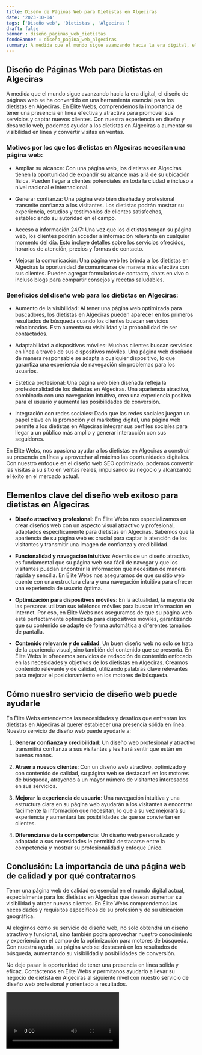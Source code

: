 ```yaml
---
title: Diseño de Páginas Web para Dietistas en Algeciras
date: '2023-10-04'
tags: ['Diseño web', 'Dietistas', 'Algeciras']
draft: false
banner : diseño_paginas_web_dietistas
fondoBanner : diseño_pagina_web_algeciras
summary: A medida que el mundo sigue avanzando hacia la era digital, el diseño de páginas web se ha convertido en una herramienta esencial para los dietistas en Algeciras. En Élite Webs, comprendemos la importancia de tener una presencia en línea efectiva y atractiva para promover sus servicios y captar nuevos clientes. Con nuestra experiencia en diseño y desarrollo web, podemos ayudar a los dietistas en Algeciras a aumentar su visibilidad en línea y convertir visitas en ventas.
---
```


## Diseño de Páginas Web para Dietistas en Algeciras

A medida que el mundo sigue avanzando hacia la era digital, el diseño de páginas web se ha convertido en una herramienta esencial para los dietistas en Algeciras. En Élite Webs, comprendemos la importancia de tener una presencia en línea efectiva y atractiva para promover sus servicios y captar nuevos clientes. Con nuestra experiencia en diseño y desarrollo web, podemos ayudar a los dietistas en Algeciras a aumentar su visibilidad en línea y convertir visitas en ventas.

### Motivos por los que los dietistas en Algeciras necesitan una página web:

- Ampliar su alcance: Con una página web, los dietistas en Algeciras tienen la oportunidad de expandir su alcance más allá de su ubicación física. Pueden llegar a clientes potenciales en toda la ciudad e incluso a nivel nacional e internacional.

- Generar confianza: Una página web bien diseñada y profesional transmite confianza a los visitantes. Los dietistas podrán mostrar su experiencia, estudios y testimonios de clientes satisfechos, estableciendo su autoridad en el campo.

- Acceso a información 24/7: Una vez que los dietistas tengan su página web, los clientes podrán acceder a información relevante en cualquier momento del día. Esto incluye detalles sobre los servicios ofrecidos, horarios de atención, precios y formas de contacto.

- Mejorar la comunicación: Una página web les brinda a los dietistas en Algeciras la oportunidad de comunicarse de manera más efectiva con sus clientes. Pueden agregar formularios de contacto, chats en vivo o incluso blogs para compartir consejos y recetas saludables.

### Beneficios del diseño web para los dietistas en Algeciras:

- Aumento de la visibilidad: Al tener una página web optimizada para buscadores, los dietistas en Algeciras pueden aparecer en los primeros resultados de búsqueda cuando los clientes buscan servicios relacionados. Esto aumenta su visibilidad y la probabilidad de ser contactados.

- Adaptabilidad a dispositivos móviles: Muchos clientes buscan servicios en línea a través de sus dispositivos móviles. Una página web diseñada de manera responsable se adapta a cualquier dispositivo, lo que garantiza una experiencia de navegación sin problemas para los usuarios.

- Estética profesional: Una página web bien diseñada refleja la profesionalidad de los dietistas en Algeciras. Una apariencia atractiva, combinada con una navegación intuitiva, crea una experiencia positiva para el usuario y aumenta las posibilidades de conversión.

- Integración con redes sociales: Dado que las redes sociales juegan un papel clave en la promoción y el marketing digital, una página web permite a los dietistas en Algeciras integrar sus perfiles sociales para llegar a un público más amplio y generar interacción con sus seguidores.

En Élite Webs, nos apasiona ayudar a los dietistas en Algeciras a construir su presencia en línea y aprovechar al máximo las oportunidades digitales. Con nuestro enfoque en el diseño web SEO optimizado, podemos convertir las visitas a su sitio en ventas reales, impulsando su negocio y alcanzando el éxito en el mercado actual.

<GifSeo />

<Cta />

## Elementos clave del diseño web exitoso para dietistas en Algeciras

- **Diseño atractivo y profesional**: En Élite Webs nos especializamos en crear diseños web con un aspecto visual atractivo y profesional, adaptados específicamente para dietistas en Algeciras. Sabemos que la apariencia de su página web es crucial para captar la atención de los visitantes y transmitir una imagen de confianza y credibilidad.

- **Funcionalidad y navegación intuitiva**: Además de un diseño atractivo, es fundamental que su página web sea fácil de navegar y que los visitantes puedan encontrar la información que necesitan de manera rápida y sencilla. En Élite Webs nos aseguramos de que su sitio web cuente con una estructura clara y una navegación intuitiva para ofrecer una experiencia de usuario óptima.

- **Optimización para dispositivos móviles**: En la actualidad, la mayoría de las personas utilizan sus teléfonos móviles para buscar información en Internet. Por eso, en Élite Webs nos aseguramos de que su página web esté perfectamente optimizada para dispositivos móviles, garantizando que su contenido se adapte de forma automática a diferentes tamaños de pantalla.

- **Contenido relevante y de calidad**: Un buen diseño web no solo se trata de la apariencia visual, sino también del contenido que se presenta. En Élite Webs le ofrecemos servicios de redacción de contenido enfocado en las necesidades y objetivos de los dietistas en Algeciras. Creamos contenido relevante y de calidad, utilizando palabras clave relevantes para mejorar el posicionamiento en los motores de búsqueda.

## Cómo nuestro servicio de diseño web puede ayudarle

En Élite Webs entendemos las necesidades y desafíos que enfrentan los dietistas en Algeciras al querer establecer una presencia sólida en línea. Nuestro servicio de diseño web puede ayudarle a:

1. **Generar confianza y credibilidad**: Un diseño web profesional y atractivo transmitirá confianza a sus visitantes y les hará sentir que están en buenas manos.

2. **Atraer a nuevos clientes**: Con un diseño web atractivo, optimizado y con contenido de calidad, su página web se destacará en los motores de búsqueda, atrayendo a un mayor número de visitantes interesados en sus servicios.

3. **Mejorar la experiencia de usuario**: Una navegación intuitiva y una estructura clara en su página web ayudarán a los visitantes a encontrar fácilmente la información que necesitan, lo que a su vez mejorará su experiencia y aumentará las posibilidades de que se conviertan en clientes.

4. **Diferenciarse de la competencia**: Un diseño web personalizado y adaptado a sus necesidades le permitirá destacarse entre la competencia y mostrar su profesionalidad y enfoque único.

## Conclusión: La importancia de una página web de calidad y por qué contratarnos

Tener una página web de calidad es esencial en el mundo digital actual, especialmente para los dietistas en Algeciras que desean aumentar su visibilidad y atraer nuevos clientes. En Élite Webs comprendemos las necesidades y requisitos específicos de su profesión y de su ubicación geográfica.

Al elegirnos como su servicio de diseño web, no solo obtendrá un diseño atractivo y funcional, sino también podrá aprovechar nuestro conocimiento y experiencia en el campo de la optimización para motores de búsqueda. Con nuestra ayuda, su página web se destacará en los resultados de búsqueda, aumentando su visibilidad y posibilidades de conversión.

No deje pasar la oportunidad de tener una presencia en línea sólida y eficaz. Contáctenos en Élite Webs y permítanos ayudarlo a llevar su negocio de dietista en Algeciras al siguiente nivel con nuestro servicio de diseño web profesional y orientado a resultados.

<Video />

<CtaBot job='Dietistas' city='Algeciras'/>

<Gmaps query='Algeciras+españa+maps' />